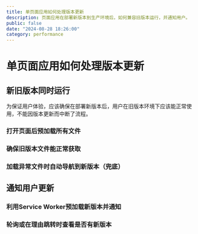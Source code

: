 ```yaml
---
title: 单页面应用如何处理版本更新
description: 页面应用在部署新版本到生产环境后，如何兼容旧版本运行，并通知用户。
public: false
date: "2024-08-28 18:26:00"
category: performance
---
```


# 单页面应用如何处理版本更新

## 新旧版本同时运行

为保证用户体验，应该确保在部署新版本后，用户在旧版本环境下应该能正常使用，不能因版本更新而中断了流程。

### 打开页面后预加载所有文件

### 确保旧版本文件能正常获取

### 加载异常文件时自动导航到新版本（兜底）

## 通知用户更新

### 利用Service Worker预加载新版本并通知

### 轮询或在理由跳转时查看是否有新版本

